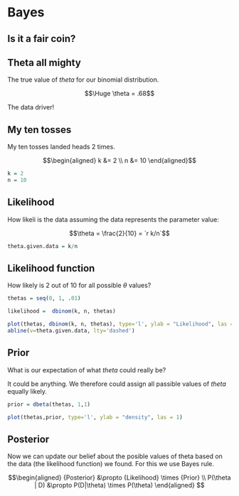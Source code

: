 # Bayes

## Is it a fair coin?

## Theta all mighty

The true value of $theta$ for our binomial distribution.

$$\Huge \theta = .68$$

The data driver!

## My ten tosses

My ten tosses landed heads 2 times.

$$\begin{aligned}
  k &= 2 \\
  n &= 10
  \end{aligned}$$
  
```r
k = 2
n = 10
```

## Likelihood

How likeli is the data assuming the data represents the parameter value:

<style>
#MathJax-Span-8 { text-shadow: 0 0 3px rgb(217,164,65), 0 0 8px rgb(192,168,104); }
</style>

$$\theta = \frac{2}{10} = `r k/n`$$
```r
theta.given.data = k/n
```

## Likelihood function

How likely is 2 out of 10 for all possible $\theta$ values?

```r
thetas = seq(0, 1, .01)

likelihood =  dbinom(k, n, thetas)

plot(thetas, dbinom(k, n, thetas), type='l', ylab = "Likelihood", las = 1)
abline(v=theta.given.data, lty='dashed')
```

## Prior

What is our expectation of what $theta$ could really be?

It could be anything. We therefore could assign all passible values of $theta$ equally likely.

```r
prior = dbeta(thetas, 1,1)

plot(thetas,prior, type='l', ylab = "density", las = 1)
```

## Posterior

Now we can update our belief about the posible values of theta based on the data (the likelihood function) we found. For this we use Bayes rule.

$$\begin{aligned}
  {Posterior} &\propto {Likelihood} \times {Prior} \\
  P(\theta | D) &\propto P(D|\theta) \times P(\theta)
  \end{aligned}
$$


